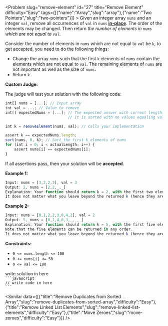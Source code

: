 
<Problem slug="remove-element" id="27" title="Remove Element" difficulty="Easy" tags={[{"name":"Array","slug":"array"},{"name":"Two Pointers","slug":"two-pointers"}]} >
    Given an integer array `nums` and an integer `val`, remove all occurrences of `val` in `nums` [**in-place**](https://en.wikipedia.org/wiki/In-place_algorithm). The order of the elements may be changed. Then return _the number of elements in_ `nums` _which are not equal to_ `val`.

Consider the number of elements in `nums` which are not equal to `val` be `k`, to get accepted, you need to do the following things:

*   Change the array `nums` such that the first `k` elements of `nums` contain the elements which are not equal to `val`. The remaining elements of `nums` are not important as well as the size of `nums`.
*   Return `k`.

**Custom Judge:**

The judge will test your solution with the following code:

```javascript 
int[] nums = [...]; // Input array
int val = ...; // Value to remove
int[] expectedNums = [...]; // The expected answer with correct length.
                            // It is sorted with no values equaling val.

int k = removeElement(nums, val); // Calls your implementation

assert k == expectedNums.length;
sort(nums, 0, k); // Sort the first k elements of nums
for (int i = 0; i < actualLength; i++) {
    assert nums[i] == expectedNums[i];
}
```

If all assertions pass, then your solution will be **accepted**.

**Example 1:**

```javascript 
Input: nums = [3,2,2,3], val = 3
Output: 2, nums = [2,2,_,_]
Explanation: Your function should return k = 2, with the first two elements of nums being 2.
It does not matter what you leave beyond the returned k (hence they are underscores).
```

**Example 2:**

```javascript 
Input: nums = [0,1,2,2,3,0,4,2], val = 2
Output: 5, nums = [0,1,4,0,3,_,_,_]
Explanation: Your function should return k = 5, with the first five elements of nums containing 0, 0, 1, 3, and 4.
Note that the five elements can be returned in any order.
It does not matter what you leave beyond the returned k (hence they are underscores).
```

**Constraints:**

*   `0 <= nums.length <= 100`
*   `0 <= nums[i] <= 50`
*   `0 <= val <= 100`
</Problem >

<Solution>
write solution in here
</Solution>

<Code>
```javascript
// write code in here
```
</Code>

<Similar data={[{"title":"Remove Duplicates from Sorted Array","slug":"remove-duplicates-from-sorted-array","difficulty":"Easy"},{"title":"Remove Linked List Elements","slug":"remove-linked-list-elements","difficulty":"Easy"},{"title":"Move Zeroes","slug":"move-zeroes","difficulty":"Easy"}]} />
